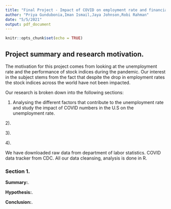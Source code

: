 ```yaml
---
title: "Final Project - Impact of COVID on employment rate and financial markets."
author: "Priya Gundubonia,Iman Ismail,Jaya Johnson,Robi Rahman"
date: "5/5/2021"
output: pdf_document
---
```


```r
knitr::opts_chunk$set(echo = TRUE)
```

## **Project summary and research motivation**. 
The motivation for this project comes from looking at the unemployment rate and the performance of stock indices during the pandemic. Our interest in the subject stems from the fact that despite the drop in employment rates the stock indices across the world have not been impacted. 

Our research is broken down into the following sections:  

1) Analysing the different factors that contribute to the unemployment rate and study the impact of COVID numbers in the U.S on the unemployment rate. 

2). 

3). 

4). 

We have downloaded raw data from department of labor statistics. COVID data tracker from CDC. All our data cleansing, analysis is done in R.

### **Section 1**. 
**Summary:**. 

**Hypothesis:**. 

**Conclusion:**. 










